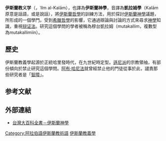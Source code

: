 {{unreferenced|time=2017-07-26T02:04:20+00:00}}
{{Islam}}
'''伊斯蘭教义学'''（{{lang-ar|علم الكلام}}，ʿIlm al-Kalām），也譯為'''伊斯蘭神學'''，音譯為'''凱拉姆學'''（Kalām原意是話語，或是說話），將[[伊斯蘭哲學|伊斯蘭哲學]]的訓練方法，用於探討[[伊斯蘭神學|伊斯蘭神學]]議題，所形成的一個學門。受到[[希臘哲學|希臘哲學]]的影響，它通過辯論與討論的方式來尋求[[神學|神學]]知識，重視[[辩证法|辩证法]]。研究這個學問的學者被稱為穆台凱拉姆（mutakallim，複數型為mutakallimiin）。

==歷史==
伊斯蘭教義學起源於正統哈里發時代，在九世紀時定型。[[遜尼派|遜尼派]]的宗教領袖，有部份傾向於禁止研究這個學問。[[阿布·哈尼法|阿布·哈尼法]]就曾經禁止他的門徒從事於此，譴責那些研究者是「[[智障|智障]]」。

== 参考文献 == 
{{Reflist}}

== 外部連結 ==
* [http://nrch.culture.tw/twpedia.aspx?id=1783 台灣大百科全書－伊斯蘭神學] {{Wayback|url=http://nrch.culture.tw/twpedia.aspx?id=1783 |date=20200902054828 }}

[[Category:阿拉伯語伊斯蘭教術語|Category:阿拉伯語伊斯蘭教術語]]
[[Category:伊斯蘭教義學|]]


{{Islam-stub}}